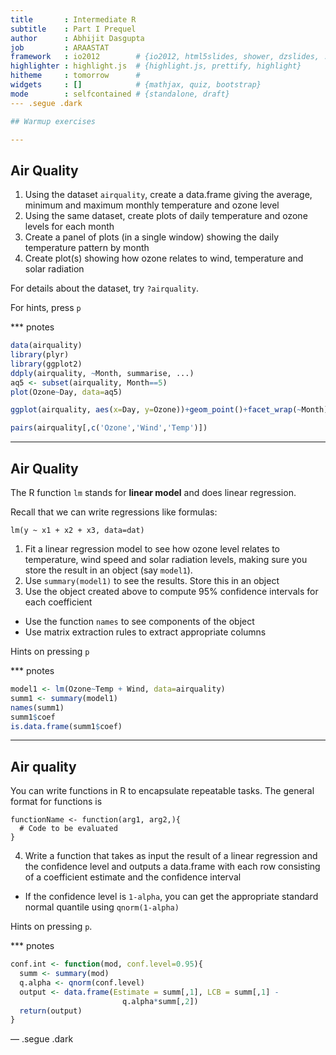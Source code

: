 ```yaml
---
title       : Intermediate R
subtitle    : Part I Prequel
author      : Abhijit Dasgupta
job         : ARAASTAT
framework   : io2012        # {io2012, html5slides, shower, dzslides, ...}
highlighter : highlight.js  # {highlight.js, prettify, highlight}
hitheme     : tomorrow      # 
widgets     : []            # {mathjax, quiz, bootstrap}
mode        : selfcontained # {standalone, draft}
--- .segue .dark

## Warmup exercises

---
```


## Air Quality

1. Using the dataset `airquality`, create a data.frame giving the 
average, minimum and maximum monthly temperature and ozone level
2. Using the same dataset, create plots of daily temperature and ozone levels for each month
3. Create a panel of plots (in a single window) showing the daily temperature pattern by month
4. Create plot(s) showing how ozone relates to wind, temperature and solar radiation

For details about the dataset, try `?airquality`.

For hints, press `p`

*** pnotes

```r
data(airquality)
library(plyr)
library(ggplot2)
ddply(airquality, ~Month, summarise, ...)
aq5 <- subset(airquality, Month==5)
plot(Ozone~Day, data=aq5)

ggplot(airquality, aes(x=Day, y=Ozone))+geom_point()+facet_wrap(~Month)

pairs(airquality[,c('Ozone','Wind','Temp')])

```

---

## Air Quality

The R function `lm` stands for **linear model** and does linear regression.

Recall that we can write regressions like formulas:
```
lm(y ~ x1 + x2 + x3, data=dat)
```

1. Fit a linear regression model to see how ozone level relates to temperature, wind speed and solar radiation levels, making sure you store the result in an object (say `model1`).
2. Use `summary(model1)` to see the results. Store this in an object
3. Use the object created above to compute 95% confidence intervals for each coefficient
  - Use the function `names` to see components of the object
  - Use matrix extraction rules to extract appropriate columns


Hints on pressing `p`

*** pnotes

```r
model1 <- lm(Ozone~Temp + Wind, data=airquality)
summ1 <- summary(model1)
names(summ1)
summ1$coef
is.data.frame(summ1$coef)

```

---

## Air quality

You can write functions in R to encapsulate repeatable tasks. The general format for functions is
``` 
functionName <- function(arg1, arg2,){
  # Code to be evaluated
}
```

4. Write a function that takes as input the result of a linear regression and the confidence level and outputs a data.frame with each row consisting of a coefficient estimate and the confidence interval
  - If the confidence level is `1-alpha`, you can get the appropriate standard normal quantile using `qnorm(1-alpha)`

Hints on pressing `p`.

*** pnotes

```r

conf.int <- function(mod, conf.level=0.95){
  summ <- summary(mod)
  q.alpha <- qnorm(conf.level)
  output <- data.frame(Estimate = summ[,1], LCB = summ[,1] - 
                         q.alpha*summ[,2])
  return(output)
}
```
--- .segue .dark






